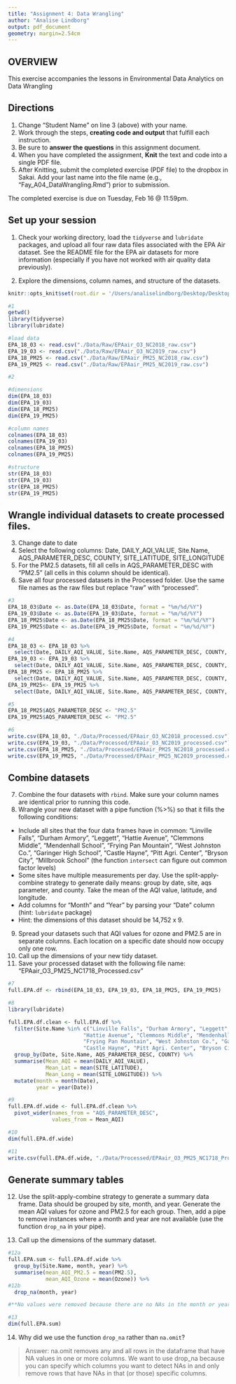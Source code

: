 ```yaml
---
title: "Assignment 4: Data Wrangling"
author: "Analise Lindborg"
output: pdf_document
geometry: margin=2.54cm
---
```


## OVERVIEW

This exercise accompanies the lessons in Environmental Data Analytics on Data Wrangling 

## Directions
1. Change "Student Name" on line 3 (above) with your name.
2. Work through the steps, **creating code and output** that fulfill each instruction.
3. Be sure to **answer the questions** in this assignment document.
4. When you have completed the assignment, **Knit** the text and code into a single PDF file.
5. After Knitting, submit the completed exercise (PDF file) to the dropbox in Sakai. Add your last name into the file name (e.g., "Fay_A04_DataWrangling.Rmd") prior to submission.

The completed exercise is due on Tuesday, Feb 16 @ 11:59pm.

## Set up your session 
1. Check your working directory, load the `tidyverse` and `lubridate` packages, and upload all four raw data files associated with the EPA Air dataset. See the README file for the EPA air datasets for more information (especially if you have not worked with air quality data previously). 

2. Explore the dimensions, column names, and structure of the datasets. 

```r
knitr::opts_knit$set(root.dir = '/Users/analiselindborg/Desktop/Desktop - Analise’s MacBook Pro/Data Analytics/Environmental_Data_Analytics_2021')
```

```r
#1
getwd()
library(tidyverse)
library(lubridate)

#load data
EPA_18_03 <- read.csv("./Data/Raw/EPAair_O3_NC2018_raw.csv")
EPA_19_03 <- read.csv("./Data/Raw/EPAair_O3_NC2019_raw.csv")
EPA_18_PM25 <- read.csv("./Data/Raw/EPAair_PM25_NC2018_raw.csv")
EPA_19_PM25 <- read.csv("./Data/Raw/EPAair_PM25_NC2019_raw.csv")

#2

#dimensions
dim(EPA_18_03)
dim(EPA_19_03)
dim(EPA_18_PM25)
dim(EPA_19_PM25)

#column names
colnames(EPA_18_03)
colnames(EPA_19_03)
colnames(EPA_18_PM25)
colnames(EPA_19_PM25)

#structure
str(EPA_18_03)
str(EPA_19_03)
str(EPA_18_PM25)
str(EPA_19_PM25)

```

## Wrangle individual datasets to create processed files.
3. Change date to date
4. Select the following columns: Date, DAILY_AQI_VALUE, Site.Name, AQS_PARAMETER_DESC, COUNTY, SITE_LATITUDE, SITE_LONGITUDE
5. For the PM2.5 datasets, fill all cells in AQS_PARAMETER_DESC with "PM2.5" (all cells in this column should be identical).
6. Save all four processed datasets in the Processed folder. Use the same file names as the raw files but replace "raw" with "processed".

```r
#3 
EPA_18_03$Date <- as.Date(EPA_18_03$Date, format = "%m/%d/%Y")
EPA_19_03$Date <- as.Date(EPA_19_03$Date, format = "%m/%d/%Y")
EPA_18_PM25$Date <- as.Date(EPA_18_PM25$Date, format = "%m/%d/%Y")
EPA_19_PM25$Date <- as.Date(EPA_19_PM25$Date, format = "%m/%d/%Y")

#4
EPA_18_03 <- EPA_18_03 %>%
  select(Date, DAILY_AQI_VALUE, Site.Name, AQS_PARAMETER_DESC, COUNTY, SITE_LATITUDE, SITE_LONGITUDE)
EPA_19_03 <- EPA_19_03 %>%
  select(Date, DAILY_AQI_VALUE, Site.Name, AQS_PARAMETER_DESC, COUNTY, SITE_LATITUDE, SITE_LONGITUDE)
EPA_18_PM25 <- EPA_18_PM25 %>%
  select(Date, DAILY_AQI_VALUE, Site.Name, AQS_PARAMETER_DESC, COUNTY, SITE_LATITUDE, SITE_LONGITUDE)
EPA_19_PM25<- EPA_19_PM25 %>%
  select(Date, DAILY_AQI_VALUE, Site.Name, AQS_PARAMETER_DESC, COUNTY, SITE_LATITUDE, SITE_LONGITUDE)

#5
EPA_18_PM25$AQS_PARAMETER_DESC <- "PM2.5"
EPA_19_PM25$AQS_PARAMETER_DESC <- "PM2.5"

#6
write.csv(EPA_18_03, "./Data/Processed/EPAair_O3_NC2018_processed.csv")
write.csv(EPA_19_03, "./Data/Processed/EPAair_O3_NC2019_processed.csv")
write.csv(EPA_18_PM25, "./Data/Processed/EPAair_PM25_NC2018_processed.csv")
write.csv(EPA_19_PM25, "./Data/Processed/EPAair_PM25_NC2019_processed.csv")
```


## Combine datasets
7. Combine the four datasets with `rbind`. Make sure your column names are identical prior to running this code. 
8. Wrangle your new dataset with a pipe function (%>%) so that it fills the following conditions: 

* Include all sites that the four data frames have in common: "Linville Falls", "Durham Armory", "Leggett", "Hattie Avenue", "Clemmons Middle", "Mendenhall School", "Frying Pan Mountain", "West Johnston Co.", "Garinger High School", "Castle Hayne", "Pitt Agri. Center", "Bryson City", "Millbrook School" (the function `intersect` can figure out common factor levels)
* Some sites have multiple measurements per day. Use the split-apply-combine strategy to generate daily means: group by date, site, aqs parameter, and county. Take the mean of the AQI value, latitude, and longitude.
* Add columns for "Month" and "Year" by parsing your "Date" column (hint: `lubridate` package)
* Hint: the dimensions of this dataset should be 14,752 x 9.

9. Spread your datasets such that AQI values for ozone and PM2.5 are in separate columns. Each location on a specific date should now occupy only one row.
10. Call up the dimensions of your new tidy dataset.
11. Save your processed dataset with the following file name: "EPAair_O3_PM25_NC1718_Processed.csv"

```r
#7
full.EPA.df <- rbind(EPA_18_03, EPA_19_03, EPA_18_PM25, EPA_19_PM25)

#8
library(lubridate)

full.EPA.df.clean <- full.EPA.df %>%
  filter(Site.Name %in% c("Linville Falls", "Durham Armory", "Leggett", 
                        "Hattie Avenue", "Clemmons Middle", "Mendenhall School", 
                        "Frying Pan Mountain", "West Johnston Co.", "Garinger High School", 
                        "Castle Hayne", "Pitt Agri. Center", "Bryson City", "Millbrook School")) %>%
  group_by(Date, Site.Name, AQS_PARAMETER_DESC, COUNTY) %>%
  summarise(Mean_AQI = mean(DAILY_AQI_VALUE),
            Mean_Lat = mean(SITE_LATITUDE),
            Mean_Long = mean(SITE_LONGITUDE)) %>%
  mutate(month = month(Date),
         year = year(Date))

#9
full.EPA.df.wide <- full.EPA.df.clean %>%
  pivot_wider(names_from = "AQS_PARAMETER_DESC", 
              values_from = Mean_AQI)

#10
dim(full.EPA.df.wide)

#11
write.csv(full.EPA.df.wide, "./Data/Processed/EPAair_O3_PM25_NC1718_Processed.csv")
```


## Generate summary tables
12. Use the split-apply-combine strategy to generate a summary data frame. Data should be grouped by site, month, and year. Generate the mean AQI values for ozone and PM2.5 for each group. Then, add a pipe to remove instances where a month and year are not available (use the function `drop_na` in your pipe). 

13. Call up the dimensions of the summary dataset.

```r
#12a
full.EPA.sum <- full.EPA.df.wide %>%
  group_by(Site.Name, month, year) %>%
  summarise(mean_AQI_PM2.5 = mean(PM2.5),
            mean_AQI_Ozone = mean(Ozone)) %>%
#12b
  drop_na(month, year)

#**No values were removed because there are no NAs in the month or year column.**

#13
dim(full.EPA.sum)

```

14. Why did we use the function `drop_na` rather than `na.omit`?

> Answer: na.omit removes any and all rows in the dataframe that have NA values in one or more columns. We want to use drop_na because you can specify which columns you want to detect NAs in and only remove rows that have NAs in that (or those) specific columns. 
